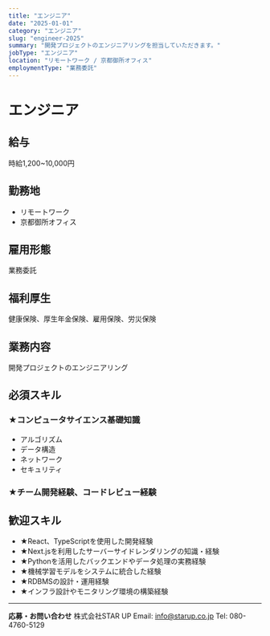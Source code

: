 ```yaml
---
title: "エンジニア"
date: "2025-01-01"
category: "エンジニア"
slug: "engineer-2025"
summary: "開発プロジェクトのエンジニアリングを担当していただきます。"
jobType: "エンジニア"
location: "リモートワーク / 京都御所オフィス"
employmentType: "業務委託"
---
```


# エンジニア

## 給与

時給1,200~10,000円

## 勤務地

- リモートワーク
- 京都御所オフィス

## 雇用形態

業務委託

## 福利厚生

健康保険、厚生年金保険、雇用保険、労災保険

## 業務内容

開発プロジェクトのエンジニアリング

## 必須スキル

### ★コンピュータサイエンス基礎知識

- アルゴリズム
- データ構造
- ネットワーク
- セキュリティ

### ★チーム開発経験、コードレビュー経験

## 歓迎スキル

- ★React、TypeScriptを使用した開発経験
- ★Next.jsを利用したサーバーサイドレンダリングの知識・経験
- ★Pythonを活用したバックエンドやデータ処理の実務経験
- ★機械学習モデルをシステムに統合した経験
- ★RDBMSの設計・運用経験
- ★インフラ設計やモニタリング環境の構築経験

---

**応募・お問い合わせ**
株式会社STAR UP
Email: info@starup.co.jp
Tel: 080-4760-5129
